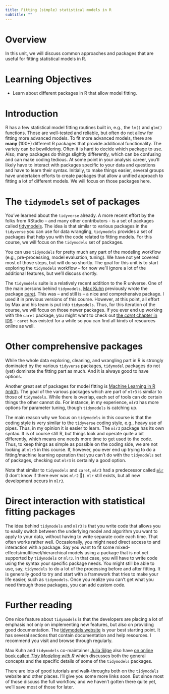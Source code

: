 ```yaml
---
title: Fitting (simple) statistical models in R
subtitle: ""
---
```



# Overview
In this unit, we will discuss common approaches and packages that are useful for fitting statistical models in R.

# Learning Objectives
* Learn about different packages in R that allow model fitting.


# Introduction

R has a few statistical model fitting routines built in, e.g., the `lm()` and `glm()` functions. Those are well-tested and reliable, but often do not allow for fitting more advanced models. To fit more advanced models, there are **many** (100+) different R packages that provide additional functionality. The variety can be bewildering. Often it is hard to decide which package to use. Also, many packages do things slightly differently, which can be confusing and can make coding tedious. At some point in your analysis career, you'll likely have to interact with packages specific to your data and questions and have to learn their syntax. Initially, to make things easier, several groups have undertaken efforts to create packages that allow a unified approach to fitting a lot of different models. We will focus on those packages here.


# The `tidymodels` set of packages

You've learned about the `tidyverse` already. A more recent effort by the folks from RStudio -- and many other contributors - is a set of packages called [tidymodels](https://www.tidymodels.org/). The idea is that similar to various packages in the `tidyverse` you can use for data wrangling, `tidymodels` provides a set of packages that help you with the code related to fitting models. For this course, we will focus on the `tidymodels` set of packages.

You can use `tidymodels` for pretty much any part of the modeling workflow (e.g., pre-processing, model evaluation, tuning). We have not yet covered most of those steps, but will do so shortly. The goal for this unit is to start exploring the `tidymodels` workflow -- for now we'll ignore a lot of the additional features, but we'll discuss shortly.

The `tidymodels` suite is a relatively recent addition to the R universe. One of the main persons behind `tidymodels`, [Max Kuhn](https://github.com/topepo) previously wrote the package [caret](http://topepo.github.io/caret/index.html). This was -- and still is -- a nice and comprehensive package. I used it in previous versions of this course. However, at this point, all effort by Max and his team is put into `tidymodels`. Thus, for this iteration of the course, we will focus on those newer packages. If you ever end up working with the `caret` package, you might want to check out  [the _caret_ chapter in IDS](https://rafalab.github.io/dsbook/caret.html) -- `caret` has existed for a while so you can find all kinds of resources online as well. 



# Other comprehensive packages

While the whole data exploring, cleaning, and wrangling part in R is strongly dominated by the various `tidyverse` packages, `tidymodel` packages do not (yet) dominate the fitting part as much. And it is always good to have options. 

Another great set of packages for model fitting is [Machine Learning in R (mlr3)](https://mlr3.mlr-org.com/). The goal of the various packages which are part of `mlr3` is similar to those of `tidymodels`. While there is overlap, each set of tools can do certain things the other cannot do. For instance, in my experience, `mlr3` has more options for parameter tuning, though `tidymodels` is catching up. 

The main reason why we focus on `tidymodels` in this course is that the coding style is very similar to the `tidyverse` coding style, e.g., heavy use of pipes. Thus, in my opinion it is easier to learn. The `mlr3` package has its own syntax. It is of course still R, but things look and operate quite a bit differently, which means one needs more time to get used to the code. Thus, to keep things as simple as possible on the coding side, we are not looking at `mlr3` in this course. If, however, you ever end up trying to do a fitting/machine learning operation that you can't do with the `tidymodels` set of packages, checking out `mlr3` is certainly a good option.

Note that similar to `tidymodels` and `caret`, `mlr3` had a predecessor called [`mlr`](https://mlr.mlr-org.com/) (I don't know if there ever was `mlr2` 🤷). `mlr` still exists, but all new development occurs in `mlr3`.


# Direct interaction with statistical fitting packages

The idea behind `tidymodels` and `mlr3` is that you write code that allows you to easily switch between the underlying model and algorithm you want to apply to your data, without having to write separate code each time. That often works rather well. Occasionally, you might need direct access to and interaction with a package. Say you want to fit some mixed-effects/multilevel/hierarchical models using a package that is not yet supported by `tidymodels` or `mlr3`. In that case, you will have to write code using the syntax your specific package needs. You might still be able to use, say, `tidymodels` to do a lot of the processing before and after fitting. It is generally good to try and start with a framework that tries to make your life easier, such as `tidymodels`. Once you realize you can't get what you need through those packages, you can add custom code.


# Further reading

One nice feature about `tidymodels` is that the developers are placing a lot of emphasis not only on implementing new features, but also on providing good documentation. The [tidymodels website](https://www.tidymodels.org/) is your best starting point. It has several sections that contain documentation and help resources. I recommend you visit and browse through regularly.

Max Kuhn and `tidymodels` co-maintainer [Julia Silge](https://juliasilge.com/) also have [on online book called _Tidy Modeling with R_](https://www.tmwr.org/) which discusses both the general concepts and the specific details of some of the `tidymodels` packages.

There are lots of good tutorials and walk-throughs both on the `tidymodels` website and other places. I'll give you some more links soon. But since most of those discuss the full workflow, and we haven't gotten there quite yet, we'll save most of those for later.

